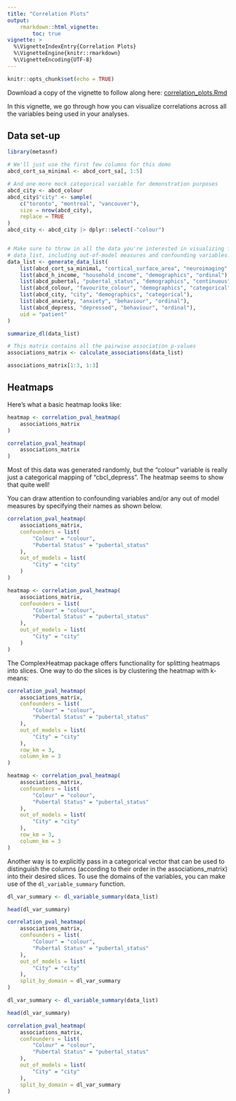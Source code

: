 ```yaml
---
title: "Correlation Plots"
output:
    rmarkdown::html_vignette:
        toc: true
vignette: >
  %\VignetteIndexEntry{Correlation Plots}
  %\VignetteEngine{knitr::rmarkdown}
  %\VignetteEncoding{UTF-8}
---
```


```r
knitr::opts_chunk$set(echo = TRUE)
```

Download a copy of the vignette to follow along here: [correlation_plots.Rmd](https://raw.githubusercontent.com/BRANCHlab/metasnf/main/vignettes/correlation_plots.Rmd)

In this vignette, we go through how you can visualize correlations across all the variables being used in your analyses.

## Data set-up

```r
library(metasnf)

# We'll just use the first few columns for this demo
abcd_cort_sa_minimal <- abcd_cort_sa[, 1:5]

# And one more mock categorical variable for demonstration purposes
abcd_city <- abcd_colour
abcd_city$"city" <- sample(
    c("toronto", "montreal", "vancouver"),
    size = nrow(abcd_city),
    replace = TRUE
)
abcd_city <- abcd_city |> dplyr::select(-"colour")


# Make sure to throw in all the data you're interested in visualizing for this
# data_list, including out-of-model measures and confounding variables.
data_list <- generate_data_list(
    list(abcd_cort_sa_minimal, "cortical_surface_area", "neuroimaging", "continuous"),
    list(abcd_h_income, "household_income", "demographics", "ordinal"),
    list(abcd_pubertal, "pubertal_status", "demographics", "continuous"),
    list(abcd_colour, "favourite_colour", "demographics", "categorical"),
    list(abcd_city, "city", "demographics", "categorical"),
    list(abcd_anxiety, "anxiety", "behaviour", "ordinal"),
    list(abcd_depress, "depressed", "behaviour", "ordinal"),
    uid = "patient"
)

summarize_dl(data_list)

# This matrix contains all the pairwise association p-values
associations_matrix <- calculate_associations(data_list)

associations_matrix[1:3, 1:3]
```

## Heatmaps

Here's what a basic heatmap looks like:

```r
heatmap <- correlation_pval_heatmap(
    associations_matrix
)
```

```r
correlation_pval_heatmap(
    associations_matrix
)
```

Most of this data was generated randomly, but the "colour" variable is really just a categorical mapping of "cbcl_depress".
The heatmap seems to show that quite well!

You can draw attention to confounding variables and/or any out of model measures by specifying their names as shown below.

```r
correlation_pval_heatmap(
    associations_matrix,
    confounders = list(
        "Colour" = "colour",
        "Pubertal Status" = "pubertal_status"
    ),
    out_of_models = list(
        "City" = "city"
    )
)
```

```r
heatmap <- correlation_pval_heatmap(
    associations_matrix,
    confounders = list(
        "Colour" = "colour",
        "Pubertal Status" = "pubertal_status"
    ),
    out_of_models = list(
        "City" = "city"
    )
)
```

The ComplexHeatmap package offers functionality for splitting heatmaps into slices.
One way to do the slices is by clustering the heatmap with k-means:

```r
correlation_pval_heatmap(
    associations_matrix,
    confounders = list(
        "Colour" = "colour",
        "Pubertal Status" = "pubertal_status"
    ),
    out_of_models = list(
        "City" = "city"
    ),
    row_km = 3,
    column_km = 3
)
```

```r
heatmap <- correlation_pval_heatmap(
    associations_matrix,
    confounders = list(
        "Colour" = "colour",
        "Pubertal Status" = "pubertal_status"
    ),
    out_of_models = list(
        "City" = "city"
    ),
    row_km = 3,
    column_km = 3
)
```

Another way is to explicitly pass in a categorical vector that can be used to distinguish the columns (according to their order in the associations_matrix) into their desired slices.
To use the domains of the variables, you can make use of the `dl_variable_summary` function.

```r
dl_var_summary <- dl_variable_summary(data_list)

head(dl_var_summary)

correlation_pval_heatmap(
    associations_matrix,
    confounders = list(
        "Colour" = "colour",
        "Pubertal Status" = "pubertal_status"
    ),
    out_of_models = list(
        "City" = "city"
    ),
    split_by_domain = dl_var_summary
)
```

```r
dl_var_summary <- dl_variable_summary(data_list)

head(dl_var_summary)

correlation_pval_heatmap(
    associations_matrix,
    confounders = list(
        "Colour" = "colour",
        "Pubertal Status" = "pubertal_status"
    ),
    out_of_models = list(
        "City" = "city"
    ),
    split_by_domain = dl_var_summary
)
```
